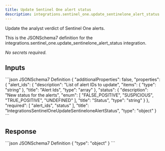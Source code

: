 ```yaml
---
title: Update Sentinel One alert status
description: integrations.sentinel_one.update_sentinelone_alert_status
---
```


Update the analyst verdict of Sentinel One alerts.

This is the JSONSchema7 definition for the integrations.sentinel_one.update_sentinelone_alert_status integration.

_No secrets required._

## Inputs

<CodeGroup>
```json JSONSchema7 Definition
{
    "additionalProperties": false,
    "properties": {
        "alert_ids": {
            "description": "List of alert IDs to update",
            "items": {
                "type": "string"
            },
            "title": "Alert Ids",
            "type": "array"
        },
        "status": {
            "description": "New status for the alerts",
            "enum": [
                "FALSE_POSITIVE",
                "SUSPICIOUS",
                "TRUE_POSITIVE",
                "UNDEFINED"
            ],
            "title": "Status",
            "type": "string"
        }
    },
    "required": [
        "alert_ids",
        "status"
    ],
    "title": "IntegrationsSentinelOneUpdateSentineloneAlertStatus",
    "type": "object"
}
```

</CodeGroup>

## Response

<CodeGroup>
```json JSONSchema7 Definition
{
    "type": "object"
}
```

</CodeGroup>
